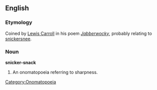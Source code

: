 ==English==

===Etymology===
Coined by [[Lewis Carroll]] in his poem ''[[s:Jabberwocky|Jabberwocky]]'', probably relating to [[snickersnee]].

===Noun===
'''snicker-snack'''

# An onomatopoeia referring to sharpness.

[[Category:Onomatopoeia]]